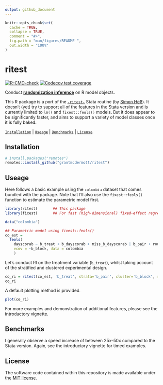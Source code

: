 ```yaml
---
output: github_document
---
```


<!-- README.md is generated from README.Rmd. Please edit that file -->

```r
knitr::opts_chunk$set(
  cache = TRUE,
  collapse = TRUE,
  comment = "#>",
  fig.path = "man/figures/README-",
  out.width = "100%"
)
```

# ritest

<!-- badges: start -->
[![R-CMD-check](https://github.com/grantmcdermott/ritest/workflows/R-CMD-check/badge.svg)](https://github.com/grantmcdermott/ritest/actions)
[![Codecov test coverage](https://codecov.io/gh/grantmcdermott/ritest/branch/master/graph/badge.svg)](https://app.codecov.io/gh/grantmcdermott/ritest?branch=master)
<!-- badges: end -->

Conduct [**randomization inference**](https://dimewiki.worldbank.org/Randomization_Inference)
on R model objects.

This R package is a port of the [`-ritest-`](https://github.com/simonheb) Stata 
routine (by 
[Simon Heß](https://github.com/simonheb)). It doesn't (yet) try to support all
of the features in the Stata version and is currently limited to `lm()` and 
`fixest::feols()` models. But it does appear to be significantly faster, and 
aims to support a variety of model classes once it is fully baked.

[`Installation`](#Installation) | [`Useage`](#Useage) | [`Benchmarks`](#Benchmarks) | [`License`](#)

## Installation

``` r
# install.packages("remotes")
remotes::install_github("grantmcdermott/ritest")
```

## Useage

Here follows a basic example using the `colombia` dataset that comes bundled
with the package. Note that I'll also use the `fixest::feols()` function to 
estimate the parametric model first.

```r
library(ritest)       ## This package
library(fixest)       ## For fast (high-dimensional) fixed-effect regressions

data("colombia")

## Parametric model using fixest::feols()
co_est = 
  feols(
    dayscorab ~ b_treat + b_dayscorab + miss_b_dayscorab | b_pair + round2 + round3, 
    vcov = ~b_block, data = colombia
    )
```

Let's conduct RI on the treatment variable (`b_treat`), whilst taking account of
the stratified and clustered experimental design.

```r
co_ri = ritest(co_est, 'b_treat', strata='b_pair', cluster='b_block', reps=1e3, seed=546L)
co_ri
```

A default plotting method is provided.

```r
plot(co_ri)
```

For more examples and demonstration of additional features, please see the 
introductory vignette.

## Benchmarks

I generally observe a speed increase of between 25x--50x compared to the Stata 
version. Again, see the introductory vignette for timed examples.

## License

The software code contained within this repository is made available under the 
[MIT license](http://opensource.org/licenses/mit-license.php).
